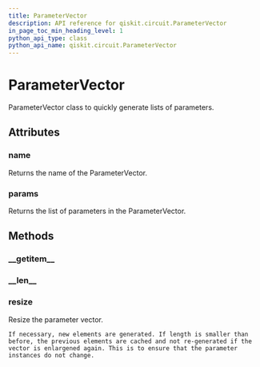 ```yaml
---
title: ParameterVector
description: API reference for qiskit.circuit.ParameterVector
in_page_toc_min_heading_level: 1
python_api_type: class
python_api_name: qiskit.circuit.ParameterVector
---
```


# ParameterVector

<Class id="qiskit.circuit.ParameterVector" github="https://github.com/qiskit/qiskit/tree/stable/0.14/qiskit/circuit/parametervector.py" signature="ParameterVector(name, length=0)">
  ParameterVector class to quickly generate lists of parameters.

  ## Attributes

  ### name

  <Attribute id="qiskit.circuit.ParameterVector.name">
    Returns the name of the ParameterVector.
  </Attribute>

  ### params

  <Attribute id="qiskit.circuit.ParameterVector.params">
    Returns the list of parameters in the ParameterVector.
  </Attribute>

  ## Methods

  ### \_\_getitem\_\_

  <Function id="qiskit.circuit.ParameterVector.__getitem__" signature="ParameterVector.__getitem__(key)" />

  ### \_\_len\_\_

  <Function id="qiskit.circuit.ParameterVector.__len__" signature="ParameterVector.__len__()" />

  ### resize

  <Function id="qiskit.circuit.ParameterVector.resize" signature="ParameterVector.resize(length)">
    Resize the parameter vector.

    If necessary, new elements are generated. If length is smaller than before, the previous elements are cached and not re-generated if the vector is enlargened again. This is to ensure that the parameter instances do not change.
  </Function>
</Class>

